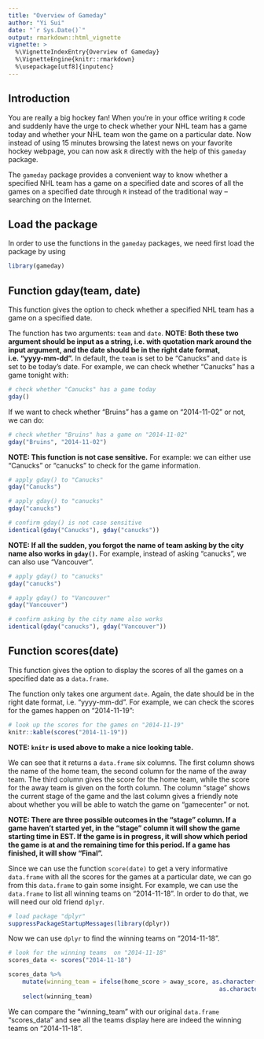 ```yaml
---
title: "Overview of Gameday"
author: "Yi Sui"
date: "`r Sys.Date()`"
output: rmarkdown::html_vignette
vignette: >
  %\VignetteIndexEntry{Overview of Gameday}
  %\VignetteEngine{knitr::rmarkdown}
  %\usepackage[utf8]{inputenc}
---
```


## Introduction

You are really a big hockey fan! When you're in your office writing `R` code and suddenly 
have the urge to check whether your NHL team has a game today and whether your NHL team 
won the game on a particular date. Now instead of using 15 minutes browsing the latest 
news on your favorite hockey webpage, you can now ask `R` directly with the help
of this `gameday` package.

The `gameday` package provides a convenient way to know whether a specified NHL team has a 
game on a specified date and scores of all the games on a specified date through `R` 
instead of the traditional way -- searching on the Internet. 


## Load the package 

In order to use the functions in the `gameday` packages, we need first load the package
by using 
```r
library(gameday)
```


## Function gday(team, date)

This function gives the option to check whether a specified NHL team has a 
game on a specified date. 

The function has two arguments: `team` and `date`. __NOTE: Both these two argument 
should be input as a string, i.e. with quotation mark around the input argument, and 
the date should be in the right date format, i.e. "yyyy-mm-dd".__
In default, the `team` is set to be "Canucks" and `date` is set to be today's date. 
For example, we can check whether "Canucks" has a game tonight with:
```r
# check whether "Canucks" has a game today
gday()
```

If we want to check whether "Bruins" has a game on "2014-11-02" or not, we can do:
```r
# check whether "Bruins" has a game on "2014-11-02"
gday("Bruins", "2014-11-02")
```

__NOTE: This function is not case sensitive.__ For example: we can either use 
"Canucks" or "canucks" to check for the game information.
```r
# apply gday() to "Canucks"
gday("Canucks")

# apply gday() to "canucks"
gday("canucks")

# confirm gday() is not case sensitive
identical(gday("Canucks"), gday("canucks"))
```

__NOTE: If all the sudden, you forgot the name of team asking by the city name also works in `gday()`.__ For example, instead of asking "canucks", we can also use "Vancouver".

```r
# apply gday() to "canucks"
gday("canucks")

# apply gday() to "Vancouver"
gday("Vancouver")

# confirm asking by the city name also works
identical(gday("canucks"), gday("Vancouver"))
```

## Function scores(date)

This function gives the option to display the scores of all the games on a 
specified date as a `data.frame`. 

The function only takes one argument `date`. Again, the date should be in the right date 
format, i.e. "yyyy-mm-dd". For example, we can check the scores for the games
happen on "2014-11-19":

```r
# look up the scores for the games on "2014-11-19"
knitr::kable(scores("2014-11-19"))
```

__NOTE: `knitr` is used above to make a nice looking table.__

We can see that it returns a `data.frame` six columns. The first column shows the name of 
the home team, the second column for the name of the away team. The third column gives 
the score for the home team, while the score for the away team is given on the forth 
column. The column "stage" shows the current stage of the game and the 
last column gives a friendly note about whether you will be able to watch the game on 
"gamecenter" or not.

__NOTE: There are three possible outcomes in the "stage" column. If a game haven't 
started yet, in the "stage" column it will show the game starting time in EST. If the 
game is in progress, it will show which period the game is at and the remaining time for
this period. If a game has finished, it will show "Final".__

Since we can use the function `score(date)` to get a very informative `data.frame` with 
all the scores for the games at a particular date, we can go from this 
`data.frame` to gain some insight. For example, we can use the `data.frame` to list all 
winning teams on "2014-11-18". In order to do that, we will need our old friend `dplyr`.
```r
# load package "dplyr"
suppressPackageStartupMessages(library(dplyr))
```

Now we can use `dplyr` to find the winning teams on "2014-11-18".
```r
# look for the winning teams  on "2014-11-18"
scores_data <- scores("2014-11-18")

scores_data %>%
	mutate(winning_team = ifelse(home_score > away_score, as.character(home), 
															as.character(away))) %>%
	select(winning_team)
```

We can compare the "winning_team" with our original `data.frame` "scores_data" and see 
all the teams display here are indeed the winning teams on "2014-11-18".

